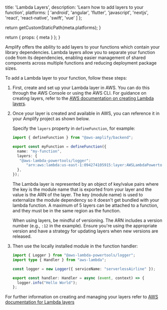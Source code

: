 
  title: 'Lambda Layers',
  description:
    'Learn how to add layers to your function',
  platforms: [
    'android',
    'angular',
    'flutter',
    'javascript',
    'nextjs',
    'react',
    'react-native',
    'swift',
    'vue'
  ]
};

  return getCustomStaticPath(meta.platforms);
}

  return {
    props: {
      meta
    }
  };
}

Amplify offers the ability to add layers to your functions which contain your library dependencies. Lambda layers allow you to separate your function code from its dependencies, enabling easier management of shared components across multiple functions and reducing deployment package sizes.

To add a Lambda layer to your function, follow these steps:

1. First, create and set up your Lambda layer in AWS. You can do this through the AWS Console or using the AWS CLI. For guidance on creating layers, refer to the [AWS documentation on creating Lambda layers](https://docs.aws.amazon.com/lambda/latest/dg/configuration-layers.html#configuration-layers-create).

2. Once your layer is created and available in AWS, you can reference it in your Amplify project as shown below.

   Specify the `layers` property in `defineFunction`, for example:

   ```ts title="amplify/functions/my-function/resource.ts"
   import { defineFunction } from "@aws-amplify/backend";

   export const myFunction = defineFunction({
     name: "my-function",
     layers: {
      "@aws-lambda-powertools/logger":
         "arn:aws:lambda:us-east-1:094274105915:layer:AWSLambdaPowertoolsTypeScriptV2:12",
     },
   });
   ```

   The Lambda layer is represented by an object of key/value pairs where the key is the module name that is exported from your layer and the value is the ARN of the layer. The key (module name) is used to externalize the module dependency so it doesn't get bundled with your lambda function. A maximum of 5 layers can be attached to a function, and they must be in the same region as the function.
   
   <Callout type="warning">

   When using layers, be mindful of versioning. The ARN includes a version number (e.g., `:12` in the example). Ensure you're using the appropriate version and have a strategy for updating layers when new versions are released.

   </Callout>

3. Then use the locally installed module in the function handler:
   ```ts title="amplify/functions/my-function/handler.ts"
   import { Logger } from "@aws-lambda-powertools/logger";
   import type { Handler } from "aws-lambda";

   const logger = new Logger({ serviceName: "serverlessAirline" });

   export const handler: Handler = async (event, context) => {
     logger.info("Hello World");
   };
   ```

For further information on creating and managing your layers refer to [AWS documentation for Lambda layers](https://docs.aws.amazon.com/lambda/latest/dg/chapter-layers.html)

